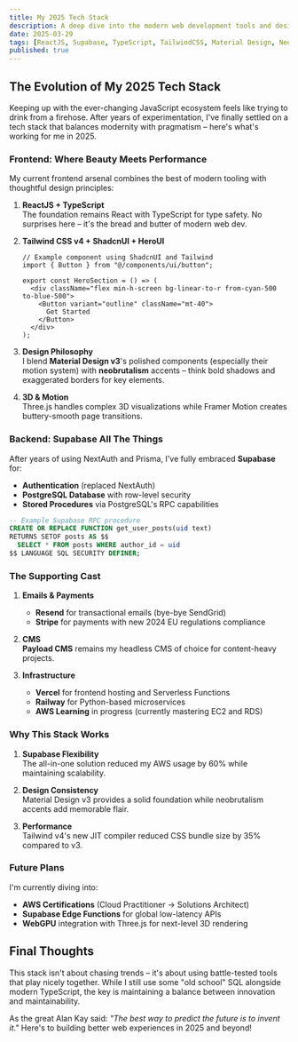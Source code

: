 ```yaml
---
title: My 2025 Tech Stack
description: A deep dive into the modern web development tools and design philosophies shaping my projects in 2025, including React, Supabase, and Material Design v3.
date: 2025-03-29
tags: [ReactJS, Supabase, TypeScript, TailwindCSS, Material Design, Neobrutalism, Next.js, Prisma, AWS]
published: true
---
```


## The Evolution of My 2025 Tech Stack

Keeping up with the ever-changing JavaScript ecosystem feels like trying to drink from a firehose. After years of experimentation, I've finally settled on a tech stack that balances modernity with pragmatism – here's what's working for me in 2025.

### Frontend: Where Beauty Meets Performance

My current frontend arsenal combines the best of modern tooling with thoughtful design principles:

1. **ReactJS + TypeScript**  
   The foundation remains React with TypeScript for type safety. No surprises here – it's the bread and butter of modern web dev.

2. **Tailwind CSS v4 + ShadcnUI + HeroUI**  
   ```tsx
   // Example component using ShadcnUI and Tailwind
   import { Button } from "@/components/ui/button";
   
   export const HeroSection = () => (
     <div className="flex min-h-screen bg-linear-to-r from-cyan-500 to-blue-500">
       <Button variant="outline" className="mt-40">
         Get Started
       </Button>
     </div>
   );
   ```

3. **Design Philosophy**  
   I blend **Material Design v3**'s polished components (especially their motion system) with **neobrutalism** accents – think bold shadows and exaggerated borders for key elements.

4. **3D & Motion**  
   Three.js handles complex 3D visualizations while Framer Motion creates buttery-smooth page transitions.

### Backend: Supabase All The Things

After years of using NextAuth and Prisma, I've fully embraced **Supabase** for:

- **Authentication** (replaced NextAuth)
- **PostgreSQL Database** with row-level security
- **Stored Procedures** via PostgreSQL's RPC capabilities

```sql
-- Example Supabase RPC procedure
CREATE OR REPLACE FUNCTION get_user_posts(uid text)
RETURNS SETOF posts AS $$
  SELECT * FROM posts WHERE author_id = uid
$$ LANGUAGE SQL SECURITY DEFINER;
```

### The Supporting Cast

1. **Emails & Payments**  
   - **Resend** for transactional emails (bye-bye SendGrid)
   - **Stripe** for payments with new 2024 EU regulations compliance

2. **CMS**  
   **Payload CMS** remains my headless CMS of choice for content-heavy projects.

3. **Infrastructure**  
   - **Vercel** for frontend hosting and Serverless Functions
   - **Railway** for Python-based microservices
   - **AWS Learning** in progress (currently mastering EC2 and RDS)

### Why This Stack Works

1. **Supabase Flexibility**  
   The all-in-one solution reduced my AWS usage by 60% while maintaining scalability.

2. **Design Consistency**  
   Material Design v3 provides a solid foundation while neobrutalism accents add memorable flair.

3. **Performance**  
   Tailwind v4's new JIT compiler reduced CSS bundle size by 35% compared to v3.

### Future Plans

I'm currently diving into:
- **AWS Certifications** (Cloud Practitioner → Solutions Architect)
- **Supabase Edge Functions** for global low-latency APIs
- **WebGPU** integration with Three.js for next-level 3D rendering

## Final Thoughts

This stack isn't about chasing trends – it's about using battle-tested tools that play nicely together. While I still use some "old school" SQL alongside modern TypeScript, the key is maintaining a balance between innovation and maintainability.

As the great Alan Kay said: *"The best way to predict the future is to invent it."* Here's to building better web experiences in 2025 and beyond!